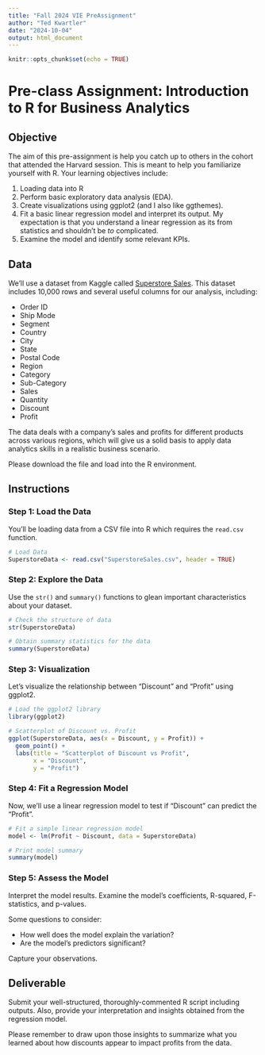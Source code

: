 ```yaml
---
title: "Fall 2024 VIE PreAssignment"
author: "Ted Kwartler"
date: "2024-10-04"
output: html_document
---
```


```r
knitr::opts_chunk$set(echo = TRUE)
```

# Pre-class Assignment: Introduction to R for Business Analytics

## Objective

The aim of this pre-assignment is help you catch up to others in the cohort that attended the Harvard session.  This is meant to help you familiarize yourself with R. Your learning objectives include:

1. Loading data into R 
2. Perform basic exploratory data analysis (EDA).
3. Create visualizations using ggplot2 (and I also like ggthemes).
4. Fit a basic linear regression model and interpret its output.  My expectation is that you understand a linear regression as its from statistics and shouldn't be *to* complicated.
5. Examine the model and identify some relevant KPIs.

## Data

We'll use a dataset from Kaggle called [Superstore Sales](https://www.kaggle.com/jr2ngb/superstore-data). This dataset includes 10,000 rows and several useful columns for our analysis, including:

- Order ID
- Ship Mode
- Segment
- Country
- City
- State
- Postal Code
- Region
- Category
- Sub-Category
- Sales
- Quantity
- Discount
- Profit

The data deals with a company's sales and profits for different products across various regions, which will give us a solid basis to apply data analytics skills in a realistic business scenario.

Please download the file and load into the R environment.

## Instructions

### Step 1: Load the Data

You'll be loading data from a CSV file into R which requires the `read.csv` function.

```r
# Load Data
SuperstoreData <- read.csv("SuperstoreSales.csv", header = TRUE)
```

### Step 2: Explore the Data

Use the `str()` and `summary()` functions to glean important characteristics about your dataset.

```r
# Check the structure of data
str(SuperstoreData)

# Obtain summary statistics for the data
summary(SuperstoreData)
```

### Step 3: Visualization

Let's visualize the relationship between "Discount" and "Profit" using ggplot2.

```r
# Load the ggplot2 library
library(ggplot2)

# Scatterplot of Discount vs. Profit
ggplot(SuperstoreData, aes(x = Discount, y = Profit)) +
  geom_point() +
  labs(title = "Scatterplot of Discount vs Profit",
       x = "Discount",
       y = "Profit")
```

### Step 4: Fit a Regression Model

Now, we'll use a linear regression model to test if "Discount" can predict the "Profit". 

```r
# Fit a simple linear regression model
model <- lm(Profit ~ Discount, data = SuperstoreData)

# Print model summary
summary(model)
```

### Step 5: Assess the Model

Interpret the model results. Examine the model's coefficients, R-squared, F-statistics, and p-values. 

Some questions to consider:

- How well does the model explain the variation?
- Are the model's predictors significant? 

Capture your observations.

## Deliverable

Submit your well-structured, thoroughly-commented R script including outputs. Also, provide your interpretation and insights obtained from the regression model.

Please remember to draw upon those insights to summarize what you learned about how discounts appear to impact profits from the data.